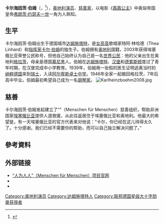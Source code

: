 {{Infobox entertainer
| name = 卡尔海因茨·伯姆<br>Karlheinz Böhm
| type=男演員
| image = Carl.boehm.jpg
| imagesize =
| caption = 
| birth_date                = {{Birth date|1928|3|16}}
| birth_place               = {{GER}}[[达姆施塔特|达姆施塔特]]
| death_date                = {{Death date and age|2014|05|29|1928|03|16}}
| death_place               = {{AUT}}[[格勒迪希|格勒迪希]]
| nationality = {{AUT}}
| yearsactive = 
| awards=
| spouse=
| partner=
| children=
}}

'''卡尔海因茨·伯姆'''（{{lang-de|Karlheinz Böhm}}，{{bd|1928年|3月16日|2014年|5月29日|catIdx=B}}<ref>{{cite news|title=儿童节前，一个童年记忆走了|url=http://epaper.oeeee.com/epaper/A/html/2014-06/01/content_3255672.htm|publisher=南都网|date=2014-06-01|accessdate=2016-05-29|archive-url=https://web.archive.org/web/20160808230744/http://epaper.oeeee.com/epaper/A/html/2014-06/01/content_3255672.htm|archive-date=2016-08-08|dead-url=yes}}</ref>），[[奥地利|奥地利]][[演员|演员]]、[[慈善家|慈善家]]，以电影《[[茜茜公主_(电影)|茜茜公主]]》中奥匈帝国皇帝[[弗朗茨·约瑟夫一世|弗朗茨·约瑟夫一世]]一角为人熟知。

== 生平 ==
卡尔海因茨·伯姆出生于德国城市[[达姆施塔特|达姆施塔特]]，是[[女高音|女高音]]歌唱家特阿·林哈德（Thea Linhard）和[[指挥家|指挥家]][[卡尔·伯姆|卡尔·伯姆]]的独生子。伯姆拥有[[奥地利|奥地利]]国籍，2003年获得埃塞俄比亚荣誉公民称号，但他自己始终认为自己是一名[[世界主义|世界公民]]：他的父亲出生在奥地利[[格拉茨|格拉茨]]，母亲是德国[[慕尼黑|慕尼黑]]人。伯姆在[[达姆施塔特|达姆施塔特]]、[[汉堡|汉堡]]和[[德累斯顿|德累斯顿]]度过了青年时期，在汉堡完成中小学教育。1939年，伯姆用一张假的医生证明逃离当时的[[纳粹德国|纳粹德国]]来到[[瑞士|瑞士]]，入读[[阿尔卑斯卓士中学|阿尔卑斯卓士中学]]。1946年全家一起搬回格拉茨，7年后高中毕业。伯姆最初希望自己成为一名[[钢琴家|钢琴家]]。
[[File:Karlheinzboehm2008.jpg|right]]
== 慈善 ==
卡尔海因茨·伯姆发起建立了“{{link-de|人为人人|Menschen für Menschen}}”（Menschen für Menschen）慈善组织，帮助非洲国家[[埃塞俄比亚|埃塞俄比亚]]提供人道救援，从此往返居住于埃塞俄比亚和奥地利。他最大的希望是，有一天埃塞俄比亚的官方代表来对他说：“卡尔，你已经在这儿待得太久了。十分感谢。我们已经不需要你的帮助，而可以自己独立解决问题了。”

== 參考資料 ==
{{reflist}}

== 外部链接 ==
* [http://arquivo.pt/wayback/20160523134638/http%3A//www.menschenfuermenschen.org/ “人为人人”（Menschen für Menschen）项目官网]
* {{DNB-Portal|118796585}}
* {{imdb name|id=0003337|name=卡尔海因茨·伯姆}}

{{Authority control}}
{{DEFAULTSORT:Böhm, Karlheinz}}
[[Category:奥地利演员|Category:奥地利演员]]
[[Category:达姆施塔特人|Category:达姆施塔特人]]
[[Category:联邦德国星级大十字勋章获得者|Category:联邦德国星级大十字勋章获得者]]